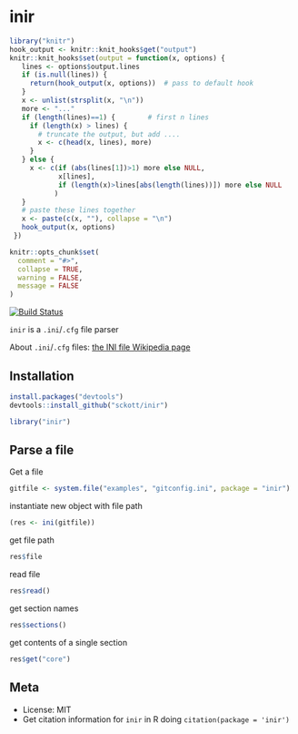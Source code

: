 inir
=====

```r
library("knitr")
hook_output <- knitr::knit_hooks$get("output")
knitr::knit_hooks$set(output = function(x, options) {
   lines <- options$output.lines
   if (is.null(lines)) {
     return(hook_output(x, options))  # pass to default hook
   }
   x <- unlist(strsplit(x, "\n"))
   more <- "..."
   if (length(lines)==1) {        # first n lines
     if (length(x) > lines) {
       # truncate the output, but add ....
       x <- c(head(x, lines), more)
     }
   } else {
     x <- c(if (abs(lines[1])>1) more else NULL, 
            x[lines], 
            if (length(x)>lines[abs(length(lines))]) more else NULL
           )
   }
   # paste these lines together
   x <- paste(c(x, ""), collapse = "\n")
   hook_output(x, options)
 })

knitr::opts_chunk$set(
  comment = "#>",
  collapse = TRUE,
  warning = FALSE,
  message = FALSE
)
```

[![Build Status](https://api.travis-ci.org/sckott/inir.png?branch=master)](https://travis-ci.org/sckott/inir)

`inir` is a `.ini`/`.cfg` file parser

About `.ini`/`.cfg` files: [the INI file Wikipedia page](https://en.wikipedia.org/wiki/INI_file)

## Installation

```r
install.packages("devtools")
devtools::install_github("sckott/inir")
```

```r
library("inir")
```

## Parse a file

Get a file

```r
gitfile <- system.file("examples", "gitconfig.ini", package = "inir")
```

instantiate new object with file path

```r
(res <- ini(gitfile))
```

get file path

```r
res$file
```

read file

```r
res$read()
```

get section names

```r
res$sections()
```

get contents of a single section

```r
res$get("core")
```

## Meta

* License: MIT
* Get citation information for `inir` in R doing `citation(package = 'inir')`
